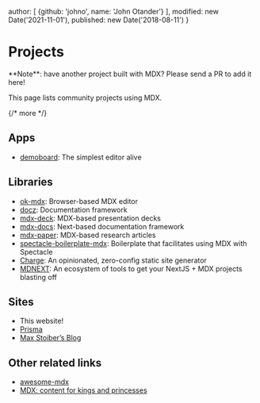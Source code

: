 
  author: [
    {github: 'johno', name: 'John Otander'}
  ],
  modified: new Date('2021-11-01'),
  published: new Date('2018-08-11')
}

# Projects

<Note type="info">
  **Note**: have another project built with MDX?
  Please send a PR to add it here!
</Note>

This page lists community projects using MDX.

{/* more */}

## Apps

* [demoboard][]: The simplest editor alive

## Libraries

* [ok-mdx][]: Browser-based MDX editor
* [docz][]: Documentation framework
* [mdx-deck][]: MDX-based presentation decks
* [mdx-docs][]: Next-based documentation framework
* [mdx-paper][]: MDX-based research articles
* [spectacle-boilerplate-mdx][]: Boilerplate that facilitates using MDX with
  Spectacle
* [Charge][]: An opinionated, zero-config static site generator
* [MDNEXT][]: An ecosystem of tools to get your NextJS + MDX projects blasting
  off

## Sites

* This website!
* [Prisma][]
* [Max Stoiber’s Blog][mxstbr]

## Other related links

* [awesome-mdx][]
* [MDX: content for kings and princesses][mdx-fairy-tale]

[awesome-mdx]: https://github.com/transitive-bullshit/awesome-mdx

[charge]: https://charge.js.org

[demoboard]: https://frontarm.com/demoboard

[docz]: https://www.docz.site/

[mdnext]: https://github.com/domitriusclark/mdnext

[mdx-deck]: https://github.com/jxnblk/mdx-deck

[mdx-docs]: https://github.com/jxnblk/mdx-docs

[mdx-fairy-tale]: https://github.com/DeveloperMode/mdx-fairy-tale

[mdx-paper]: https://github.com/hubgit/mdx-paper

[mxstbr]: https://mxstbr.com

[ok-mdx]: https://github.com/jxnblk/ok-mdx

[prisma]: https://www.prisma.io/docs

[spectacle-boilerplate-mdx]: https://github.com/FormidableLabs/spectacle-boilerplate-mdx
